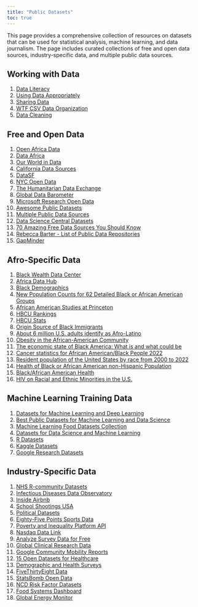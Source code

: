 ```yaml
---
title: "Public Datasets"
toc: true
---
```


This page provides a comprehensive collection of resources on datasets that can be used for statistical analysis, machine learning, and data journalism. The page includes curated collections of free and open data sources, industry-specific data, and multiple public data sources.

## Working with Data

1)  [Data Literacy](https://dataliteracy.com/)
2)  [Using Data Appropriately](https://data.org/guides-resources/)
3)  [Sharing Data](https://posit.co/blog/how-i-use-stories-to-share-data-at-meetings/)
4)  [WTF CSV Data Organization](https://databasic.io/en/wtfcsv/)
5)  [Data Cleaning](https://cghlewis.com/categories/tutorials/)

## Free and Open Data

1)  [Open Africa Data](https://africaopendata.org/)
2)  [Data Africa](https://dataafrica.io/)
3)  [Our World in Data](https://ourworldindata.org/)
4)  [California Data Sources](https://hillcrestadvisory.com/2019/01/20/california-data-sources/)
5)  [DataSF](https://datasf.org/opendata/)
6)  [NYC Open Data](https://opendata.cityofnewyork.us/)
7)  [The Humanitarian Data Exchange](https://data.humdata.org/)
8)  [Global Data Barometer](https://globaldatabarometer.org/)
9)  [Microsoft Research Open Data](https://msropendata.com/)
10) [Awesome Public Datasets](https://github.com/awesomedata/awesome-public-datasets)
11) [Multiple Public Data Sources](https://docs.google.com/document/d/1Ads4XsCjXmDrdGRgfmm_OgRdpFcl6Qhs6SOllNGyq7Y/edit)
12) [Data Science Central Datasets](https://www.datasciencecentral.com/a-plethora-of-data-set-repositories/)
13) [70 Amazing Free Data Sources You Should Know](https://www.kdnuggets.com/2017/12/big-data-free-sources.html)
14) [Rebecca Barter - List of Public Data Repositories](https://www.rebeccabarter.com/blog/2023-03-28-data_sources.html)
15) [GapMinder](https://www.gapminder.org/)

## Afro-Specific Data

1) [Black Wealth Data Center](https://blackwealthdata.org/)
2) [Africa Data Hub](https://www.africadatahub.org/)
3) [Black Demographics](https://blackdemographics.com/)
4) [New Population Counts for 62 Detailed Black or African American Groups](https://www.census.gov/library/stories/2023/10/2020-census-dhc-a-black-population.html)
5) [African American Studies at Princeton](https://libguides.princeton.edu/c.php?g=84056&p=542224)
6) [HBCU Rankings](https://www.usnews.com/best-colleges/rankings/hbcu)
7) [HBCU Stats](https://nces.ed.gov/FastFacts/display.asp?id=667)
8) [Origin Source of Black Immigrants](https://www.pewresearch.org/2022/01/20/the-caribbean-is-the-largest-origin-source-of-black-immigrants-but-fastest-growth-is-among-african-immigrants/)
9) [About 6 million U.S. adults identify as Afro-Latino](https://www.pewresearch.org/short-reads/2022/05/02/about-6-million-u-s-adults-identify-as-afro-latino/)
10) [Obesity in the African-American Community](https://www.apa.org/pi/oema/resources/ethnicity-health/african-american/obesity)
11) [The economic state of Black America: What is and what could be](https://www.mckinsey.com/featured-insights/diversity-and-inclusion/the-economic-state-of-black-america-what-is-and-what-could-be)
12) [Cancer statistics for African American/Black People 2022](https://acsjournals.onlinelibrary.wiley.com/doi/10.3322/caac.21718)
13) [Resident population of the United States by race from 2000 to 2022](https://www.statista.com/statistics/183489/population-of-the-us-by-ethnicity-since-2000/)
14) [Health of Black or African American non-Hispanic Population](https://www.cdc.gov/nchs/fastats/black-health.htm)
15) [Black/African American Health](https://minorityhealth.hhs.gov/blackafrican-american-health)
16) [HIV on Racial and Ethnic Minorities in the U.S.](https://www.hiv.gov/hiv-basics/overview/data-and-trends/impact-on-racial-and-ethnic-minorities)

## Machine Learning Training Data

1)  [Datasets for Machine Learning and Deep Learning](https://sebastianraschka.com/blog/2021/ml-dl-datasets.html)
2)  [Best Public Datasets for Machine Learning and Data Science](https://pub.towardsai.net/best-datasets-for-machine-learning-data-science-computer-vision-nlp-ai-c9541058cf4f)
3)  [Machine Learning Food Datasets Collection](https://hackernoon.com/machine-learning-food-datasets-collection-fz5i130w0)
4)  [Datasets for Data Science and Machine Learning](https://elitedatascience.com/datasets)
5)  [R Datasets](https://vincentarelbundock.github.io/Rdatasets/articles/data.html)
6)  [Kaggle Datasets](https://www.kaggle.com/datasets)
7)  [Google Research Datasets](https://datasetsearch.research.google.com/)

## Industry-Specific Data

1)  [NHS R-community Datasets](https://nhs-r-community.github.io/NHSRdatasets/)
2)  [Infectious Diseases Data Observatory](https://www.iddo.org/)
3)  [Inside Airbnb](http://insideairbnb.com/get-the-data/)
4)  [School Shootings USA](https://github.com/cnnlabs/cnn-school-shooting-data/)
5)  [Political Datasets](https://github.com/erikgahner/PolData)
6)  [Eighty-Five Points Sports Data](http://eightyfivepoints.blogspot.com/p/reading-list.html)
7)  [Poverty and Inequality Platform API](https://blogs.worldbank.org/opendata/how-use-pips-api)
8)  [Nasdaq Data Link](https://data.nasdaq.com/)
9)  [Analyze Survey Data for Free](http://asdfree.com/)
10) [Global Clinical Research Data](https://vivli.org/)
11) [Google Community Mobility Reports](https://www.google.com/covid19/mobility/)
12) [15 Open Datasets for Healthcare](https://odsc.medium.com/15-open-datasets-for-healthcare-830b19980d9)
13) [Demographic and Health Surveys](https://dhsprogram.com/data/available-datasets.cfm)
14) [FiveThirtyEight Data](https://data.fivethirtyeight.com/)
15) [StatsBomb Open Data](https://github.com/statsbomb/open-data)
16) [NCD Risk Factor Datasets](https://ncdrisc.org/index.html)
17) [Food Systems Dashboard](https://www.foodsystemsdashboard.org/)
18) [Global Energy Monitor](https://globalenergymonitor.org/)
